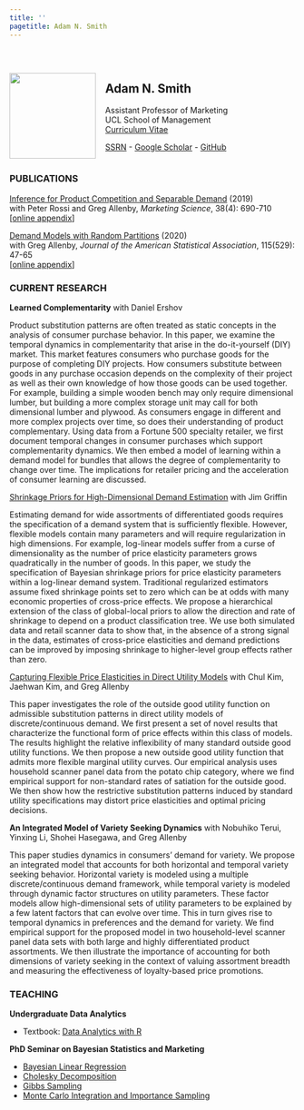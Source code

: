 ```yaml
---
title: ''
pagetitle: Adam N. Smith
---
```


<br>

:::: {style="display: flex;"}
::: {.column width="33%"}
<img src="files/adam.jpeg" style="width:95%; margin-right: 50px">
:::

::: {.column width="66%"}
## Adam N. Smith

Assistant Professor of Marketing\
UCL School of Management\
[Curriculum Vitae](files/Adam Smith CV.pdf)

[SSRN](https://papers.ssrn.com/sol3/cf_dev/AbsByAuth.cfm?per_id=2615768) - [Google Scholar](https://scholar.google.com/citations?user=V48pzb0AAAAJ&hl=en) - [GitHub](https://github.com/adam-n-smith)
:::

::::

### PUBLICATIONS

[Inference for Product Competition and Separable Demand](files/separabledemand.pdf) (2019) \
with Peter Rossi and Greg Allenby, *Marketing Science*, 38(4): 690-710\
[[online appendix](files/separabledemand_appendix.pdf)]

[Demand Models with Random Partitions](files/dmrp.pdf) (2020)\
with Greg Allenby, *Journal of the American Statistical Association*, 115(529): 47-65\
[[online appendix](files/dmrp_appendix.pdf)]

### CURRENT RESEARCH

**Learned Complementarity** with Daniel Ershov

Product substitution patterns are often treated as static concepts in the analysis of consumer purchase behavior. In this paper, we examine the temporal dynamics in complementarity that arise in the do-it-yourself (DIY) market. This market features consumers who purchase goods for the purpose of completing DIY projects. How consumers substitute between goods in any purchase occasion depends on the complexity of their project as well as their own knowledge of how those goods can be used together. For example, building a simple wooden bench may only require dimensional lumber, but building a more complex storage unit may call for both dimensional lumber and plywood. As consumers engage in different and more complex projects over time, so does their understanding of product complementary. Using data from a Fortune 500 specialty retailer, we first document temporal changes in consumer purchases which support complementarity dynamics. We then embed a model of learning within a demand model for bundles that allows the degree of complementarity to change over time. The implications for retailer pricing and the acceleration of consumer learning are discussed.

[Shrinkage Priors for High-Dimensional Demand Estimation](files/demandpriors.pdf) with Jim Griffin

Estimating demand for wide assortments of differentiated goods requires the specification of a demand system that is sufficiently flexible. However, flexible models contain many parameters and will require regularization in high dimensions. For example, log-linear models suffer from a curse of dimensionality as the number of price elasticity parameters grows quadratically in the number of goods. In this paper, we study the specification of Bayesian shrinkage priors for price elasticity parameters within a log-linear demand system. Traditional regularized estimators assume fixed shrinkage points set to zero which can be at odds with many economic properties of cross-price effects. We propose a hierarchical extension of the class of global-local priors to allow the direction and rate of shrinkage to depend on a product classification tree. We use both simulated data and retail scanner data to show that, in the absence of a strong signal in the data, estimates of cross-price elasticities and demand predictions can be improved by imposing shrinkage to higher-level group effects rather than zero. 

[Capturing Flexible Price Elasticities in Direct Utility Models](files/outsidegood.pdf) with Chul Kim, Jaehwan Kim, and Greg Allenby

This paper investigates the role of the outside good utility function on admissible substitution patterns in direct utility models of discrete/continuous demand. We first present a set of novel results that characterize the functional form of price effects within this class of models. The results highlight the relative inflexibility of many standard outside good utility functions. We then propose a new outside good utility function that admits more flexible marginal utility curves. Our empirical analysis uses household scanner panel data from the potato chip category, where we find empirical support for non-standard rates of satiation for the outside good. We then show how the restrictive substitution patterns induced by standard utility specifications may distort price elasticities and optimal pricing decisions.

**An Integrated Model of Variety Seeking Dynamics** with Nobuhiko Terui, Yinxing Li, Shohei Hasegawa, and Greg Allenby

This paper studies dynamics in consumers' demand for variety. We propose an integrated model that accounts for both horizontal and temporal variety seeking behavior. Horizontal variety is modeled using a multiple discrete/continuous demand framework, while temporal variety is modeled through dynamic factor structures on utility parameters. These factor models allow high-dimensional sets of utility parameters to be explained by a few latent factors that can evolve over time. This in turn gives rise to temporal dynamics in preferences and the demand for variety. We find empirical support for the proposed model in two household-level scanner panel data sets with both large and highly differentiated product assortments. We then illustrate the importance of accounting for both dimensions of variety seeking in the context of valuing assortment breadth and measuring the effectiveness of loyalty-based price promotions.

### TEACHING

**Undergraduate Data Analytics**

- Textbook: [Data Analytics with R](https://adam-n-smith.github.io/MSIN0010/)

**PhD Seminar on Bayesian Statistics and Marketing**

- [Bayesian Linear Regression](files/bayesian_regression.pdf)
- [Cholesky Decomposition](files/cholesky_decomposition.pdf)
- [Gibbs Sampling](files/gibbs_sampling.pdf)
- [Monte Carlo Integration and Importance Sampling](files/mc_integration.pdf)

